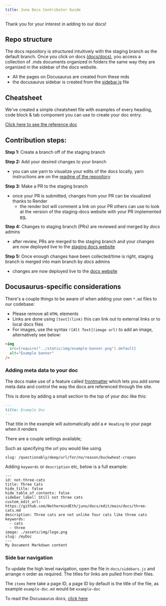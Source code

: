 ```yaml
---
title: Juno Docs Contributor Guide
---
```

Thank you for your interest in adding to our docs!

## Repo structure
The docs repository is structured intuitively with the staging branch as the default branch. Once you click on docs [(docs/docs)](https://github.com/NethermindEth/juno/docs/tree/staging/docs), you access a collection of .mds documents organized in folders the same way they are organized in the sidebar of the docs website.
- All the pages on Docusaurus are created from these mds
- the docusaurus sidebar is created from the [sidebar.js](https://github.com/NethermindEth/juno/docs/blob/staging/docs/sidebars.js) file


## Cheatsheet

We've created a simple cheatsheet file with examples of every heading, code block & tab component you can use to create your doc entry.

[Click here to see the reference doc](cheatsheet)

## Contribution steps:

**Step 1:**  Create a branch off of the staging branch

**Step 2:** Add your desired changes to your branch
- you can use yarn to visualize your edits of the docs locally, yarn instructions are on the [readme of the repository](https://github.com/NethermindEth/juno/docs#readme)

**Step 3:** Make a PR to the staging branch
- once your PR is submitted, changes from your PR can be visualized thanks to Render
    - the render bot will comment a link on your PR others can use to look at the version of the staging-docs website with your PR implemented [eg.](https://github.com/NethermindEth/juno/docs/pull/23)

**Step 4:** Changes to staging branch (PRs) are reviewed and merged by *docs* admins
- after review, PRs are merged to the staging branch and your changes are now deployed live to the [staging docs website](https://docs-staging.juno.io/)

**Step 5:** Once enough changes have been collected/time is right, staging branch is merged into main branch by *docs* admins
- changes are now deployed live to the [docs website](https://docs.juno.io/)

## Docusaurus-specific considerations
There's a couple things to be aware of when adding your own `*.md` files to our codebase:

- Please remove all `HTML` elements
- Links are done using `[text](link)` this can link out to external links or to local docs files
- For images, use the syntax `![Alt Text](image url)` to add an image, alternatively see below:

```md
<img
  src={require('../static/img/example-banner.png').default}
  alt="Example banner"
/>
```

### Adding meta data to your doc

The docs make use of a feature called [frontmatter](https://docusaurus.io/docs/api/plugins/@docusaurus/plugin-content-docs#markdown-frontmatter) which lets you add some meta data and
control the way the docs are referenced through the site.

This is done by adding a small section to the top of your doc like this:

```md
---
title: Example Doc
---
```

That title in the example will automatically add a `# Heading` to your page when it renders

There are a couple settings available;

Such as specifying the url you would like using

`slug: /questionably/deep/url/for/no/reason/buckwheat-crepes`

Adding `keywords` or `description` etc, below is a full example:
```
---
id: not-three-cats
title: Three Cats
hide_title: false
hide_table_of_contents: false
sidebar_label: Still not three cats
custom_edit_url: https://github.com/NethermindEth/juno/docs/edit/main/docs/three-cats.md
description: Three cats are not unlike four cats like three cats
keywords:
  - cats
  - three
image: ./assets/img/logo.png
slug: /myDoc
---
My Document Markdown content
```

### Side bar navigation

To update the high level navigation, open the file in `docs/sidebars.js` and arrange n order as required. The titles for links are pulled from their files.

The `items` here take a page ID, a page ID by default is the title of the file, as example `example-doc.md` would be `example-doc`

To read the Docusaurus docs, [click here](https://docusaurus.io/docs/sidebar)
